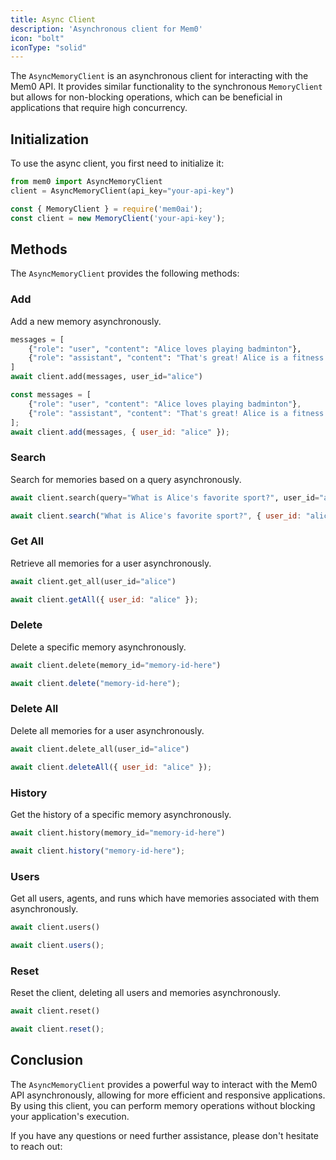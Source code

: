 ```yaml
---
title: Async Client
description: 'Asynchronous client for Mem0'
icon: "bolt"
iconType: "solid"
---
```


The `AsyncMemoryClient` is an asynchronous client for interacting with the Mem0 API. It provides similar functionality to the synchronous `MemoryClient` but allows for non-blocking operations, which can be beneficial in applications that require high concurrency.

## Initialization

To use the async client, you first need to initialize it:

<CodeGroup>

```python Python
from mem0 import AsyncMemoryClient
client = AsyncMemoryClient(api_key="your-api-key")
```

```javascript JavaScript
const { MemoryClient } = require('mem0ai');
const client = new MemoryClient('your-api-key');
```

</CodeGroup>

## Methods

The `AsyncMemoryClient` provides the following methods:

### Add

Add a new memory asynchronously.

<CodeGroup>

```python Python
messages = [
    {"role": "user", "content": "Alice loves playing badminton"},
    {"role": "assistant", "content": "That's great! Alice is a fitness freak"},
]
await client.add(messages, user_id="alice")
```

```javascript JavaScript
const messages = [
    {"role": "user", "content": "Alice loves playing badminton"},
    {"role": "assistant", "content": "That's great! Alice is a fitness freak"},
];
await client.add(messages, { user_id: "alice" });
```

</CodeGroup>

### Search

Search for memories based on a query asynchronously.

<CodeGroup>

```python Python
await client.search(query="What is Alice's favorite sport?", user_id="alice")
```

```javascript JavaScript
await client.search("What is Alice's favorite sport?", { user_id: "alice" });
```

</CodeGroup>

### Get All

Retrieve all memories for a user asynchronously.

<CodeGroup>

```python Python
await client.get_all(user_id="alice")
```

```javascript JavaScript
await client.getAll({ user_id: "alice" });
```

</CodeGroup>

### Delete

Delete a specific memory asynchronously.

<CodeGroup>

```python Python
await client.delete(memory_id="memory-id-here")
```

```javascript JavaScript
await client.delete("memory-id-here");
```

</CodeGroup>

### Delete All

Delete all memories for a user asynchronously.

<CodeGroup>

```python Python
await client.delete_all(user_id="alice")
```

```javascript JavaScript
await client.deleteAll({ user_id: "alice" });
```

</CodeGroup>

### History

Get the history of a specific memory asynchronously.

<CodeGroup>

```python Python
await client.history(memory_id="memory-id-here")
```

```javascript JavaScript
await client.history("memory-id-here");
```

</CodeGroup>

### Users

Get all users, agents, and runs which have memories associated with them asynchronously.

<CodeGroup>

```python Python
await client.users()
```

```javascript JavaScript
await client.users();
```

</CodeGroup>

### Reset

Reset the client, deleting all users and memories asynchronously.

<CodeGroup>

```python Python
await client.reset()
```

```javascript JavaScript
await client.reset();
```

</CodeGroup>

## Conclusion

The `AsyncMemoryClient` provides a powerful way to interact with the Mem0 API asynchronously, allowing for more efficient and responsive applications. By using this client, you can perform memory operations without blocking your application's execution.

If you have any questions or need further assistance, please don't hesitate to reach out:

<Snippet file="get-help.mdx" />
